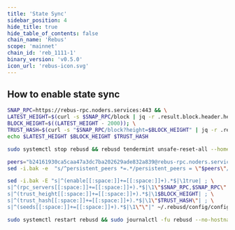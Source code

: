 ```yaml
---
title: 'State Sync'
sidebar_position: 4
hide_title: true
hide_table_of_contents: false
chain_name: 'Rebus'
scope: 'mainnet'
chain_id: 'reb_1111-1'
binary_version: 'v0.5.0'
icon_url: 'rebus-icon.svg'
---
```



<PageTitle
  iconUrl="img/rebus-icon.svg"
  title="Rebus State Sync"
  chainId="reb_1111-1"
  version="v0.5.0"
/>

## How to enable state sync

```bash
SNAP_RPC=https://rebus-rpc.noders.services:443 && \
LATEST_HEIGHT=$(curl -s $SNAP_RPC/block | jq -r .result.block.header.height); \
BLOCK_HEIGHT=$((LATEST_HEIGHT - 2000)); \
TRUST_HASH=$(curl -s "$SNAP_RPC/block?height=$BLOCK_HEIGHT" | jq -r .result.block_id.hash) && \
echo $LATEST_HEIGHT $BLOCK_HEIGHT $TRUST_HASH
```

```bash
sudo systemctl stop rebusd && rebusd tendermint unsafe-reset-all --home ~/.rebusd --keep-addr-book
```

```bash
peers="b24161930ca5caa47a3dc7ba202629ade832a839@rebus-rpc.noders.services:14056"
sed -i.bak -e  "s/^persistent_peers *=.*/persistent_peers = \"$peers\"/" ~/.rebusd/config/config.toml
```

```bash
sed -i.bak -E "s|^(enable[[:space:]]+=[[:space:]]+).*$|\1true| ; \
s|^(rpc_servers[[:space:]]+=[[:space:]]+).*$|\1\"$SNAP_RPC,$SNAP_RPC\"| ; \
s|^(trust_height[[:space:]]+=[[:space:]]+).*$|\1$BLOCK_HEIGHT| ; \
s|^(trust_hash[[:space:]]+=[[:space:]]+).*$|\1\"$TRUST_HASH\"| ; \
s|^(seeds[[:space:]]+=[[:space:]]+).*$|\1\"\"|" ~/.rebusd/config/config.toml
```

```bash
sudo systemctl restart rebusd && sudo journalctl -fu rebusd --no-hostname -o cat
```
